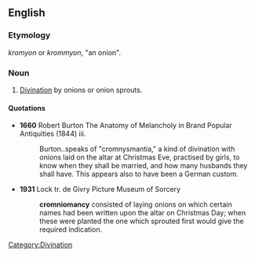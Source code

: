 ==English==

===Etymology===
{{etyl|grc}} ''kromyon'' or ''krommyon'', "an onion".

===Noun===
{{en-noun|-}}

# [[divination|Divination]] by onions or onion sprouts.

====Quotations====
* '''1660''' Robert Burton The Anatomy of Melancholy in Brand Popular Antiquities (1844) iii.
*: Burton..speaks of "cromnysmantia," a kind of divination with onions laid on the altar at Christmas Eve, practised by girls, to know when they shall be married, and how many husbands they shall have. This appears also to have been a German custom.
* '''1931''' Lock tr. de Givry Picture Museum of Sorcery
*: '''cromniomancy''' consisted of laying onions on which certain names had been written upon the altar on Christmas Day; when these were planted the one which sprouted first would give the required indication.

[[Category:Divination]]